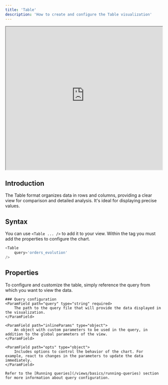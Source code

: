 ```yaml
---
title: 'Table'
description: 'How to create and configure the Table visualization'
---
```


<iframe class="rounded-xl" src="https://docs-charts-examples.fly.dev/visualizations/table" width="100%" height="460"> </iframe>

## Introduction
The Table format organizes data in rows and columns, providing a clear view for comparison and detailed analysis. It's ideal for displaying precise values.

## Syntax
You can use `<Table ... />` to add it to your view. Within the tag you must add the properties to configure the chart.

``` js
<Table
	query='orders_evolution'
/>
```

## Properties
To configure and customize the table, simply reference the query from which you want to view the data.

	### Query configuration
	<ParamField path="query" type="string" required>
		The path to the query file that will provide the data displayed in the visualization.
	</ParamField>

	<ParamField path="inlineParams" type="object">
		An object with custom parameters to be used in the query, in addition to the global parameters of the view.
	</ParamField>

	<ParamField path="opts" type="object">
		Includes options to control the behavior of the chart. For example, react to changes in the parameters to update the data immediately.
	</ParamField>

	Refer to the [Running queries](/views/basics/running-queries) section for more information about query configuration.

